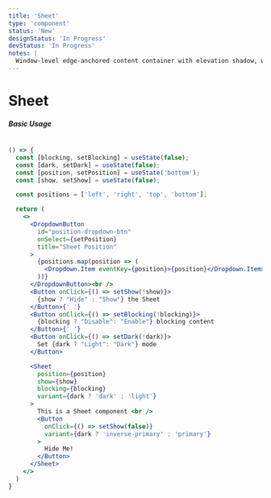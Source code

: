 ```yaml
---
title: 'Sheet'
type: 'component'
status: 'New'
designStatus: 'In Progress'
devStatus: 'In Progress'
notes: |
  Window-level edge-anchored content container with elevation shadow, with option to block content.
---
```






# Sheet



##### Basic Usage

```jsx live

() => {
  const [blocking, setBlocking] = useState(false);
  const [dark, setDark] = useState(false);
  const [position, setPosition] = useState('bottom');
  const [show, setShow] = useState(false);

  const positions = ['left', 'right', 'top', 'bottom'];

  return (
    <>
      <DropdownButton
        id="position-dropdown-btn"
        onSelect={setPosition}
        title="Sheet Position"
      >
        {positions.map(position => (
          <Dropdown.Item eventKey={position}>{position}</Dropdown.Item>
        ))}
      </DropdownButton><br />
      <Button onClick={() => setShow(!show)}>
        {show ? "Hide" : "Show"} the Sheet
      </Button>{' '}
      <Button onClick={() => setBlocking(!blocking)}>
        {blocking ? "Disable": "Enable"} blocking content
      </Button>{' '}
      <Button onClick={() => setDark(!dark)}>
        Set {dark ? "Light": "Dark"} mode
      </Button>

      <Sheet
        position={position}
        show={show}
        blocking={blocking}
        variant={dark ? 'dark' : 'light'}
      >
        This is a Sheet component <br />
        <Button
          onClick={() => setShow(false)}
          variant={dark ? 'inverse-primary' : 'primary'}
        >
          Hide Me!
        </Button>
      </Sheet>
    </>
  )
}
```
